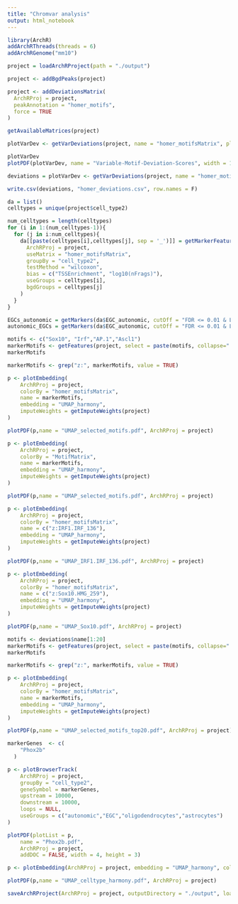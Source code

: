 ```yaml
---
title: "Chromvar analysis"
output: html_notebook
---
```


```r
library(ArchR)
addArchRThreads(threads = 6) 
addArchRGenome("mm10")
```

```r
project = loadArchRProject(path = "./output")
```

```r
project <- addBgdPeaks(project)
```

```r
project <- addDeviationsMatrix(
  ArchRProj = project, 
  peakAnnotation = "homer_motifs",
  force = TRUE
)
```

```r
getAvailableMatrices(project)
```

```r
plotVarDev <- getVarDeviations(project, name = "homer_motifsMatrix", plot = TRUE)
```

```r
plotVarDev
plotPDF(plotVarDev, name = "Variable-Motif-Deviation-Scores", width = 15, height = 15, ArchRProj = project, addDOC = FALSE)
```

```r
deviations = plotVarDev <- getVarDeviations(project, name = "homer_motifsMatrix", plot = F)
```

```r
write.csv(deviations, "homer_deviations.csv", row.names = F)
```

```r
da = list()
celltypes = unique(project$cell_type2)

num_celltypes = length(celltypes)
for (i in 1:(num_celltypes-1)){
  for (j in i:num_celltypes){
    da[[paste(celltypes[i],celltypes[j], sep = '_')]] = getMarkerFeatures(
      ArchRProj = project,  
      useMatrix = "homer_motifsMatrix",
      groupBy = "cell_type2",
      testMethod = "wilcoxon",
      bias = c("TSSEnrichment", "log10(nFrags)"),
      useGroups = celltypes[i],
      bgdGroups = celltypes[j]
    )
  }
}

```

```r
EGCs_autonomic = getMarkers(da$EGC_autonomic, cutOff = "FDR <= 0.01 & Log2FC >= 0")$EGCs
autonomic_EGCs = getMarkers(da$EGC_autonomic, cutOff = "FDR <= 0.01 & Log2FC <= -0")$EGCs
```

```r
motifs <- c("Sox10", "Irf","AP.1","Ascl1")
markerMotifs <- getFeatures(project, select = paste(motifs, collapse="|"), useMatrix = "homer_motifsMatrix")
markerMotifs

markerMotifs <- grep("z:", markerMotifs, value = TRUE)
```

```r
p <- plotEmbedding(
    ArchRProj = project, 
    colorBy = "homer_motifsMatrix", 
    name = markerMotifs, 
    embedding = "UMAP_harmony",
    imputeWeights = getImputeWeights(project)
)

plotPDF(p,name = "UMAP_selected_motifs.pdf", ArchRProj = project)
```

```r
p <- plotEmbedding(
    ArchRProj = project, 
    colorBy = "MotifMatrix", 
    name = markerMotifs, 
    embedding = "UMAP_harmony",
    imputeWeights = getImputeWeights(project)
)

plotPDF(p,name = "UMAP_selected_motifs.pdf", ArchRProj = project)
```

```r
p <- plotEmbedding(
    ArchRProj = project, 
    colorBy = "homer_motifsMatrix", 
    name = c("z:IRF1.IRF_136"), 
    embedding = "UMAP_harmony",
    imputeWeights = getImputeWeights(project)
)

plotPDF(p,name = "UMAP_IRF1.IRF_136.pdf", ArchRProj = project)
```

```r
p <- plotEmbedding(
    ArchRProj = project, 
    colorBy = "homer_motifsMatrix", 
    name = c("z:Sox10.HMG_259"), 
    embedding = "UMAP_harmony",
    imputeWeights = getImputeWeights(project)
)

plotPDF(p,name = "UMAP_Sox10.pdf", ArchRProj = project)
```

```r
motifs <- deviations$name[1:20]
markerMotifs <- getFeatures(project, select = paste(motifs, collapse="|"), useMatrix = "homer_motifsMatrix")
markerMotifs

markerMotifs <- grep("z:", markerMotifs, value = TRUE)
```

```r
p <- plotEmbedding(
    ArchRProj = project, 
    colorBy = "homer_motifsMatrix", 
    name = markerMotifs, 
    embedding = "UMAP_harmony",
    imputeWeights = getImputeWeights(project)
)

plotPDF(p,name = "UMAP_selected_motifs_top20.pdf", ArchRProj = project)
```

```r
markerGenes  <- c(
    "Phox2b"
  )

p <- plotBrowserTrack(
    ArchRProj = project, 
    groupBy = "cell_type2", 
    geneSymbol = markerGenes, 
    upstream = 10000,
    downstream = 10000,
    loops = NULL,
    useGroups = c("autonomic","EGC","oligodendrocytes","astrocytes")
)

plotPDF(plotList = p, 
    name = "Phox2b.pdf", 
    ArchRProj = project, 
    addDOC = FALSE, width = 4, height = 3)
```

```r
p <- plotEmbedding(ArchRProj = project, embedding = "UMAP_harmony", colorBy = "cellColData", name = "cell_type2") 

plotPDF(p,name = "UMAP_celltype_harmony.pdf", ArchRProj = project)
```

```r
saveArchRProject(ArchRProj = project, outputDirectory = "./output", load = FALSE)
```

